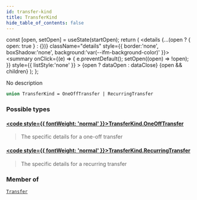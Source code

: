 ```yaml
---
id: transfer-kind
title: TransferKind
hide_table_of_contents: false
---
```







  const [open, setOpen] = useState(startOpen);
  return (
    <details {...(open ? { open: true } : {})} className="details" style={{ border:'none', boxShadow:'none', background:'var(--ifm-background-color)' }}>
      <summary
        onClick={(e) => {
          e.preventDefault();
          setOpen((open) => !open);
        }}
        style={{ listStyle:'none' }}
      >
      {open ? dataOpen : dataClose}
      </summary>
      {open && children}
    </details>
  );
};




No description


```graphql
union TransferKind = OneOffTransfer | RecurringTransfer
```


### Possible types

#### [<code style={{ fontWeight: 'normal' }}>TransferKind.<b>OneOffTransfer</b></code>](/testnet/api/graphql/objects/one-off-transfer) <Badge class="secondary" text="object"/>
> The specific details for a one-off transfer
> 

#### [<code style={{ fontWeight: 'normal' }}>TransferKind.<b>RecurringTransfer</b></code>](/testnet/api/graphql/objects/recurring-transfer) <Badge class="secondary" text="object"/>
> The specific details for a recurring transfer
> 



### Member of

[`Transfer`](/testnet/api/graphql/objects/transfer)  <Badge class="secondary" text="object"/>

